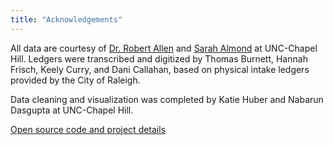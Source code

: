```yaml
---
title: "Acknowledgements"
---
```


All data are courtesy of [Dr. Robert Allen](http://communityhistories.org/about/robert-allen/) and [Sarah Almond](http://communityhistories.org/about/sarah-almond/) at UNC-Chapel Hill. Ledgers were transcribed and digitized by Thomas Burnett, Hannah Frisch, Keely Curry, and Dani Callahan, based on physical intake ledgers provided by the City of Raleigh.

Data cleaning and visualization was completed by Katie Huber and Nabarun Dasgupta at UNC-Chapel Hill. 

[Open source code and project details](https://github.com/opioiddatalab/DixLedger)

